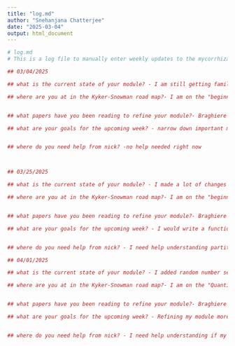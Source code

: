 ```yaml
---
title: "log.md"
author: "Snehanjana Chatterjee"
date: "2025-03-04"
output: html_document
---
```


```r
# log.md 
# This is a log file to manually enter weekly updates to the mycorrhizal fungi module

## 03/04/2025

## what is the current state of your module? - I am still getting familiar with the literature. So I have no made any changes to the previous function that we did in our last homework.

## where are you at in the Kyker-Snowman road map?- I am on the "beginning to work with simple models" part.


## what papers have you been reading to refine your module?- Braghiere et al., 2021 ; Brzostek et al., 2014 

## what are your goals for the upcoming week? - narrow down important mathematical equations by reading more literature and compiling them into a document


## where do you need help from nick? -no help needed right now



## 03/25/2025

## what is the current state of your module? - I made a lot of changes and figured out the equations for my module. I added random numbers for the function to run.

## where are you at in the Kyker-Snowman road map?- I am on the "beginning to work with simple models" part.


## what papers have you been reading to refine your module?- Braghiere et al., 2021 ; Brzostek et al., 2014 ; Fischer et al., 2010

## what are your goals for the upcoming week? - I would write a function for each element such as Nsoil, Cplant, Nplant etc.


## where do you need help from nick? - I need help understanding partitioning of how much carbon and nitrogen needs to be put as inputs in my function. 

## 04/01/2025

## what is the current state of your module? - I added random number sequence to certain elements in the equation to see if the function is working.

## where are you at in the Kyker-Snowman road map?- I am on the "Quantifying and driving simple model at increasing scale" part. Even though we are not incorporating data, we are making observations with random numbers.


## what papers have you been reading to refine your module?- Braghiere et al., 2021 ; Brzostek et al., 2014 ; Fischer et al., 2010 

## what are your goals for the upcoming week? - Refining my module more and see if I need to add anything else.


## where do you need help from nick? - I need help understanding if my module looks good and if I need to add anything else to it.








```




